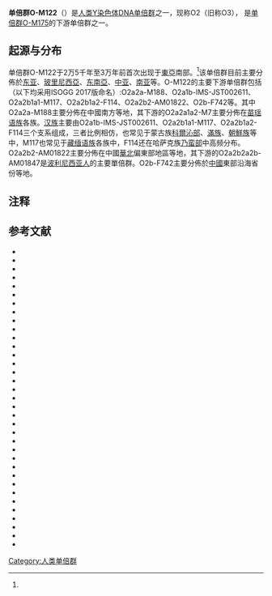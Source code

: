 {{Infobox haplogroup
|name=O-M122
|map=
|caption = 
|origin-date= 约3万年前<ref name="#1">{{harv|Shi|2009}}</ref>
|TMRCA=
|origin-place=[[東亞|東亞]]南部<ref>{{harv|GenographicProject|2005}}</ref>
|ancestor=[[单倍群O-M175|单倍群O-M175]]
|descendants=[[单倍群O-M324|单倍群O-M324]]（O2a）、[[单倍群O-F742|单倍群O-F742]]（O2b）
|mutations= M122<ref>{{harv|Krahn and FTDNA|2013}}</ref>, CTS10736, CTS10753, F36, F400, F433, F471, F633, P198
|members=
}}'''单倍群O-M122'''（{{lang-en|Haplogroup O-M122}}）是[[人类Y染色体DNA单倍群|人类Y染色体DNA单倍群]]之一，现称O2（旧称O3）， 是[[单倍群O-M175|单倍群O-M175]]的下游单倍群之一。

== 起源与分布 ==
单倍群O-M122于2万5千年至3万年前首次出现于[[東亞|東亞]]南部。<ref name="#1"/>该单倍群目前主要分佈於[[东亚|东亚]]、[[玻里尼西亞|玻里尼西亞]]、[[东南亞|东南亞]]、[[中亚|中亚]]、[[南亚|南亚]]等。O-M122的主要下游单倍群包括（以下均采用ISOGG 2017版命名）:O2a2a-M188、O2a1b-IMS-JST002611、O2a2b1a1-M117、O2a2b1a2-F114、O2a2b2-AM01822、O2b-F742等。其中O2a2a-M188主要分佈在中國南方等地，其下游的O2a2a1a2-M7主要分佈在[[苗瑶语族|苗瑶语族]]各族。[[汉族|汉族]]主要由O2a1b-IMS-JST002611、O2a2b1a1-M117、O2a2b1a2-F114三个支系组成，三者比例相仿，也常见于蒙古族[[科爾沁部|科爾沁部]]、[[滿族|滿族]]、[[朝鮮族|朝鮮族]]等中，M117也常见于[[藏缅语族|藏缅语族]]各族中，F114还在哈萨克族[[乃蛮部|乃蛮部]]中高频分布。O2a2b2-AM01822主要分佈在中國[[華北|華北]]偏東部地區等地，其下游的O2a2b2a2b-AM01847是[[波利尼西亚人|波利尼西亚人]]的主要單倍群。O2b-F742主要分佈於[[中國|中國]]東部沿海省份等地。

== 注释 ==
{{reflist}}

== 参考文献 ==
*{{cite journal|last1=Black|doi=10.1080/03014460600882561|title=Genetic ancestries in northwest Cambodia|year=2006|first1=M. L.|last2=Dufall|first2=K.|last3=Wise|first3=C.|last4=Sullivan|first4=S.|last5=Bittles|first5=A. H.|journal=Annals of Human Biology|volume=33|issue=5–6|pages=620–7|pmid=17381059}}
*{{cite journal|last1=Cai|year=2011|doi=10.1371/journal.pone.0024282|pmid=21904623|pmc=3164178|title=Human Migration through Bottlenecks from Southeast Asia into East Asia during Last Glacial Maximum Revealed by Y Chromosomes|editor1-last=O'Rourke|editor1-first=Dennis|first1=Xiaoyun|last2=Qin|first2=Zhendong|last3=Wen|first3=Bo|last4=Xu|first4=Shuhua|last5=Wang|first5=Yi|last6=Lu|first6=Yan|last7=Wei|first7=Lanhai|last8=Wang|first8=Chuanchao|last9=Li|first9=Shilin|last10=Huang|first10=X|last11=Jin|first11=L|last12=Li|first12=H|last13=Genographic|first13=Consortium|journal=PLoS ONE|volume=6|issue=8|pages=e24282|display-authors=8|bibcode=2011PLoSO...624282C}}
*{{cite journal|last1=Cordaux|doi=10.1093/molbev/msh151|title=The Northeast Indian Passageway: A Barrier or Corridor for Human Migrations?|url=https://archive.org/details/sim_molecular-biology-and-evolution_2004-08_21_8/page/1525|year=2004|first1=R.|journal=Molecular Biology and Evolution|volume=21|issue=8|pages=1525–33|pmid=15128876|last2=Weiss|first2=G|last3=Saha|first3=N|last4=Stoneking|first4=M}}
*{{cite journal|doi=10.1007/s10038-008-0250-x|title=Pinghua population as an exception of Han Chinese's coherent genetic structure|year=2008|last1=Gan|first1=Rui-Jing|last2=Pan|first2=Shang-Ling|last3=Mustavich|first3=Laura F.|last4=Qin|first4=Zhen-Dong|last5=Cai|first5=Xiao-Yun|last6=Qian|first6=Ji|last7=Liu|first7=Cheng-Wu|last8=Peng|first8=Jun-Hua|last9=Li|first9=Shi-Lin|last10=Xu|first10=Jie-Shun|last11=Jin|first11=Li|last12=Li|first12=Hui|last13=Genographic|first13=Consortium|journal=Journal of Human Genetics|volume=53|issue=4|pages=303–13|pmid=18270655|display-authors=8}}
*{{cite journal|last1=Gayden|doi=10.1086/516757|title=The Himalayas as a Directional Barrier to Gene Flow|year=2007|first1=Tenzin|last2=Cadenas|first2=Alicia M.|last3=Regueiro|first3=Maria|last4=Singh|first4=Nanda B.|last5=Zhivotovsky|first5=Lev A.|last6=Underhill|first6=Peter A.|last7=Cavalli-Sforza|first7=Luigi L.|last8=Herrera|first8=Rene J.|journal=The American Journal of Human Genetics|volume=80|issue=5|pages=884–94|pmid=17436243|pmc=1852741}}
*{{cite journal|doi=10.1007/s10038-005-0322-0|title=Dual origins of the Japanese: Common ground for hunter-gatherer and farmer Y chromosomes|year=2005|last1=Hammer|first1=Michael F.|last2=Karafet|first2=Tatiana M.|last3=Park|first3=Hwayong|last4=Omoto|first4=Keiichi|last5=Harihara|first5=Shinji|last6=Stoneking|first6=Mark|last7=Horai|first7=Satoshi|journal=Journal of Human Genetics|volume=51|pages=47–58|pmid=16328082|issue=1}}
*{{cite journal|last1=He|year=2012|doi=10.1371/journal.pone.0036437|title=Patrilineal Perspective on the Austronesian Diffusion in Mainland Southeast Asia|editor1-last=Kayser|editor1-first=Manfred|first1=Jun-Dong|last2=Peng|first2=Min-Sheng|last3=Quang|first3=Huy Ho|last4=Dang|first4=Khoa Pham|last5=Trieu|first5=An Vu|last6=Wu|first6=Shi-Fang|last7=Jin|first7=Jie-Qiong|last8=Murphy|first8=Robert W.|last9=Yao|first9=Yong-Gang|last10=Zhang|first10=Y. P.|journal=PLoS ONE|volume=7|issue=5|pages=e36437|pmid=22586471|pmc=3346718|display-authors=8|bibcode=2012PLoSO...736437H}}
*{{cite journal|last1=Hurles|doi=10.1086/430051|title=The Dual Origin of the Malagasy in Island Southeast Asia and East Africa: Evidence from Maternal and Paternal Lineages|url=https://archive.org/details/sim_american-journal-of-human-genetics_2005-05_76_5/page/894|year=2005|first1=M|last2=Sykes|first2=B|last3=Jobling|first3=M|last4=Forster|first4=P|journal=The American Journal of Human Genetics|volume=76|issue=5|pages=894–901|pmid=15793703|pmc=1199379}}
*{{cite journal|last1=Jin|doi=10.1371/journal.pone.0004210|title=The Peopling of Korea Revealed by Analyses of Mitochondrial DNA and Y-Chromosomal Markers|year=2009|editor1-last=Batzer|editor1-first=Mark A|first1=Han-Jun|last2=Tyler-Smith|first2=Chris|last3=Kim|first3=Wook|journal=PLoS ONE|volume=4|pages=e4210|pmid=19148289|issue=1|pmc=2615218|bibcode=2009PLoSO...4.4210J}}
*{{cite journal|last1=Jing|doi=10.1016/S0379-4172(06)60143-1|title=Y-chromosome Genotyping and Genetic Structure of Zhuang Populations|year=2006|first1=Chen|last2=Hui|first2=LI|last3=Zhen-Dong|first3=QIN|last4=Wen-Hong|first4=LIU|last5=Wei-Xiong|first5=LIN|last6=Rui-Xing|first6=YIN|last7=Li|first7=JIN|last8=Shang-Ling|first8=PAN|journal=Acta Genetica Sinica|volume=33|issue=12|pages=1060–72|pmid=17185165}}
*{{cite journal|last1=Karafet|doi=10.1086/323299|title=Paternal Population History of East Asia: Sources, Patterns, and Microevolutionary Processes|url=https://archive.org/details/sim_american-journal-of-human-genetics_2001-09_69_3/page/615|year=2001|first1=Tatiana|last2=Xu|first2=Liping|last3=Du|first3=Ruofu|last4=Wang|first4=William|last5=Feng|first5=Shi|last6=Wells|first6=R.S.|last7=Redd|first7=Alan J.|last8=Zegura|first8=Stephen L.|last9=Hammer|first9=Michael F.|journal=The American Journal of Human Genetics|volume=69|issue=3|pages=615–28|pmid=11481588|pmc=1235490}}
*{{cite journal|last1=Karafet|doi=10.1353/hub.2005.0030|title=Balinese Y-Chromosome Perspective on the Peopling of Indonesia: Genetic Contributions from Pre-Neolithic Hunter-Gatherers, Austronesian Farmers, and Indian Traders|url=https://archive.org/details/sim_human-biology_2005-02_77_1/page/93|year=2005|first1=Tatiana M.|last2=Lansing|first2=J. S.|last3=Redd|first3=Alan J.|last4=Watkins|first4=Joseph C.|last5=Surata|first5=S. P. K.|last6=Arthawiguna|first6=W. A.|last7=Mayer|first7=Laura|last8=Bamshad|first8=Michael|last9=Jorde|first9=Lynn B.|last10=Hammer|first10=Michael F.|last11=Hammer|first11=M. F.|journal=Human Biology|volume=77|pages=93–114|pmid=16114819|issue=1|display-authors=8}}
*{{cite journal|last1=Katoh|doi=10.1016/j.gene.2004.10.023|title=Genetic features of Mongolian ethnic groups revealed by Y-chromosomal analysis|year=2005|first1=Toru|last2=Munkhbat|first2=Batmunkh|last3=Tounai|first3=Kenichi|last4=Mano|first4=Shuhei|last5=Ando|first5=Harue|last6=Oyungerel|first6=Ganjuur|last7=Chae|first7=Gue-Tae|last8=Han|first8=Huun|last9=Jia|first9=Guan-Jun|last10=Tokunaga|first10=Katsushi|last11=Munkhtuvshin|first11=Namid|last12=Tamiya|first12=Gen|last13=Inoko|first13=Hidetoshi|journal=Gene|volume=346|pages=63–70|pmid=15716011}}
*{{cite journal|last1=Kayser|doi=10.1093/molbev/msl093|title=Melanesian and Asian Origins of Polynesians: MtDNA and Y Chromosome Gradients Across the Pacific|url=https://archive.org/details/sim_molecular-biology-and-evolution_2006-11_23_11/page/2234|year=2006|first1=M.|journal=Molecular Biology and Evolution|volume=23|issue=11|pages=2234–44|pmid=16923821|last2=Brauer|first2=S|last3=Cordaux|first3=R|last4=Casto|first4=A|last5=Lao|first5=O|last6=Zhivotovsky|first6=LA|last7=Moyse-Faurie|first7=C|last8=Rutledge|first8=RB|last9=Schiefenhoevel|first9=W|last10=Gil|first10=D|last11=Lin|first11=A. A.|last12=Underhill|first12=P. A.|last13=Oefner|first13=P. J.|last14=Trent|first14=R. J.|last15=Stoneking|first15=M|display-authors=8}}
*{{cite journal|last1=Kharkov|doi=10.1134/S1022795407050110|title=Gene pool differences between Northern and Southern Altaians inferred from the data on Y-chromosomal haplogroups|year=2007|first1=V. N.|last2=Stepanov|first2=V. A.|last3=Medvedeva|first3=O. F.|last4=Spiridonova|first4=M. G.|last5=Voevoda|first5=M. I.|last6=Tadinova|first6=V. N.|last7=Puzyrev|first7=V. P.|journal=Russian Journal of Genetics|volume=43|issue=5|pages=551–562}}
*{{cite journal|last1=Kim|doi=10.1371/journal.pone.0000172|title=Lack of Association between Y-Chromosomal Haplogroups and Prostate Cancer in the Korean Population|year=2007|editor1-last=Blagosklonny|editor1-first=Mikhail|first1=Wook|last2=Yoo|first2=Tag-Keun|last3=Kim|first3=Sung-Joo|last4=Shin|first4=Dong-Jik|last5=Tyler-Smith|first5=Chris|last6=Jin|first6=Han-Jun|last7=Kwak|first7=Kyoung-Don|last8=Kim|first8=Eun-Tak|last9=Bae|first9=Yoon-Sun|journal=PLoS ONE|volume=2|pages=e172|pmid=17245448|issue=1|pmc=1766463|bibcode=2007PLoSO...2..172K}}
*{{cite journal|last1=Kumar|doi=10.1186/1471-2148-7-47|title=Y-chromosome evidence suggests a common paternal heritage of Austro-Asiatic populations|year=2007|first1=Vikrant|last2=Reddy|first2=Arimanda NS|last3=Babu|first3=Jagedeesh P|last4=Rao|first4=Tipirisetti N|last5=Langstieh|first5=Banrida T|last6=Thangaraj|first6=Kumarasamy|last7=Reddy|first7=Alla G|last8=Singh|first8=Lalji|last9=Reddy|first9=Battini M|journal=BMC Evolutionary Biology|volume=7|pages=47|pmid=17389048|pmc=1851701|issue=1}}
*{{cite journal|last1=Li|doi=10.1186/1471-2148-8-146|title=Paternal genetic affinity between western Austronesians and Daic populations|year=2008|first1=Hui|last2=Wen|first2=Bo|last3=Chen|first3=Shu-Juo|last4=Su|first4=Bing|last5=Pramoonjago|first5=Patcharin|last6=Liu|first6=Yangfan|last7=Pan|first7=Shangling|last8=Qin|first8=Zhendong|last9=Liu|first9=Wenhong|last10=Cheng|first10=Xu|last11=Yang|first11=Ningning|last12=Li|first12=Xin|last13=Tran|first13=Dinhbinh|last14=Lu|first14=Daru|last15=Hsu|first15=Mu-Tsu|last16=Deka|first16=Ranjan|last17=Marzuki|first17=Sangkot|last18=Tan|first18=Chia-Chen|last19=Jin|first19=Li|journal=BMC Evolutionary Biology|volume=8|pages=146|pmid=18482451|pmc=2408594|issue=1}}
*{{cite journal|last1=Nonaka|doi=10.1111/j.1469-1809.2006.00343.x|title=Y-chromosomal Binary Haplogroups in the Japanese Population and their Relationship to 16 Y-STR Polymorphisms|year=2007|first1=I.|last2=Minaguchi|first2=K.|last3=Takezaki|first3=N.|journal=Annals of Human Genetics|volume=71|issue=4|pages=480–95|pmid=17274803}}
*{{cite journal|last1=Reddy|doi=10.1371/journal.pone.0001141|title=Austro-Asiatic Tribes of Northeast India Provide Hitherto Missing Genetic Link between South and Southeast Asia|year=2007|editor1-last=Awadalla|editor1-first=Philip|first1=B. Mohan|last2=Langstieh|first2=B. T.|last3=Kumar|first3=Vikrant|last4=Nagaraja|first4=T.|last5=Reddy|first5=A. N. S.|last6=Meka|first6=Aruna|last7=Reddy|first7=A. G.|last8=Thangaraj|first8=K.|last9=Singh|first9=Lalji|journal=PLoS ONE|volume=2|issue=11|pages=e1141|pmid=17989774|pmc=2065843|bibcode=2007PLoSO...2.1141R}}
*{{cite journal|last1=Shi|doi=10.1186/1471-2148-9-154|title=Mitochondrial and Y-chromosome diversity of the Tharus (Nepal): A reservoir of genetic variation|year=2009|first1=Simona|last2=Pala|first2=Maria|last3=Battaglia|first3=Vincenza|last4=Maranta|first4=Ramona|last5=Achilli|first5=Alessandro|last6=Modiano|first6=Guido|last7=Torroni|first7=Antonio|last8=Semino|first8=Ornella|last9=Santachiara-Benerecetti|first9=Silvana A|journal=BMC Evolutionary Biology|volume=9|pages=154|pmid=19573232|pmc=2720951|issue=1}}
*{{cite journal|last1=Su|doi=10.1073/pnas.97.15.8225|quote=*H6 (=O-M122(xO-M7, O-M134)) in 18/73=24.7% *H8 (=O-M134) in 2/73=2.7% for a total of 20/73=27.4% O-M122 in a pool of seven samples from Micronesia. *13/40=32.5% O-M122(xM7,M134) in a pool of three samples from Polynesia. *9/27=33.3% H6 (=O-M122(xM7,M134)) *6/27=22.2% H8 (=O-M134) for a total of 15/27=55.6% O-M122 in "Malay" sample *2/19=10.5% H6 (=O-M122(xM7,M134)) in "[[Kota_Kinabalu|Kota Kinabalu]]" sample.|title=Polynesian origins: Insights from the Y chromosome|year=2000|first1=B.|last2=Jin|first2=L.|last3=Underhill|first3=P.|last4=Martinson|first4=J.|last5=Saha|first5=N.|last6=McGarvey|first6=S. T.|last7=Shriver|first7=M. D.|last8=Chu|first8=J.|last9=Oefner|first9=P.|last10=Chakraborty|first10=R.|last11=Deka|first11=R.|journal=Proceedings of the National Academy of Sciences|volume=97|issue=15|pages=8225–8228|display-authors=8|bibcode=2000PNAS...97.8225S}}
*{{cite journal|last1=Su|doi=10.1086/302680|title=Y-Chromosome Evidence for a Northward Migration of Modern Humans into Eastern Asia during the Last Ice Age|url=https://archive.org/details/sim_american-journal-of-human-genetics_1999-12_65_6/page/1718|year=1999|first1=Bing|last2=Xiao|first2=Junhua|last3=Underhill|first3=Peter|last4=Deka|first4=Ranjan|last5=Zhang|first5=Weiling|last6=Akey|first6=Joshua|last7=Huang|first7=Wei|last8=Shen|first8=Di|last9=Lu|first9=Daru|last10=Luo|first10=Jingchun|last11=Chu|first11=Jiayou|last12=Tan|first12=Jiazhen|last13=Shen|first13=Peidong|last14=Davis|first14=Ron|last15=Cavalli-Sforza|first15=Luca|last16=Chakraborty|first16=Ranajit|last17=Xiong|first17=Momiao|last18=Du|first18=Ruofu|last19=Oefner|first19=Peter|last20=Chen|first20=Zhu|last21=Jin|first21=Li|journal=The American Journal of Human Genetics|volume=65|issue=6|pages=1718–24|pmid=10577926|pmc=1288383|display-authors=8}}
*{{cite journal|last1=Tajima|doi=10.1007/s10038-004-0131-x|title=Genetic origins of the Ainu inferred from combined DNA analyses of maternal and paternal lineages|year=2004|first1=Atsushi|last2=Hayami|first2=Masanori|last3=Tokunaga|first3=Katsushi|last4=Juji|first4=Takeo|last5=Matsuo|first5=Masafumi|last6=Marzuki|first6=Sangkot|last7=Omoto|first7=Keiichi|last8=Horai|first8=Satoshi|journal=Journal of Human Genetics|volume=49|issue=4|pages=187–93|pmid=14997363}}
*{{cite journal |title=The origins and genetic structure of three co-resident Chinese Muslim populations: the Salar, Bo'an and Dongxiang |date=August 1, 2003 |publisher=Springer-Verlag |issn=0340-6717 |doi=10.1007/s00439-003-0948-y |issue=3 |volume=113 |pages=244–52 |journal=Human Genetics |first1=Wei |last1=Wang |first2=Cheryl |last2=Wise |first3=Tom |last3=Baric |first4=Michael L. |last4=Black |first5=Alan H. |last5=Bittles |pmid=12759817}}
*{{cite journal|last1=Wells|doi=10.1073/pnas.171305098|title=The Eurasian Heartland: A continental perspective on Y-chromosome diversity|year=2001|first1=R. S.|last2=Yuldasheva|first2=N.|last3=Ruzibakiev|first3=R.|last4=Underhill|first4=P. A.|last5=Evseeva|first5=I.|last6=Blue-Smith|first6=J.|last7=Jin|first7=L.|last8=Su|first8=B.|last9=Pitchappan|first9=R.|last10=Shanmugalakshmi|first10=S.|last11=Balakrishnan|first11=K.|last12=Read|first12=M.|last13=Pearson|first13=N. M.|last14=Zerjal|first14=T.|last15=Webster|first15=M. T.|last16=Zholoshvili|first16=I.|last17=Jamarjashvili|first17=E.|last18=Gambarov|first18=S.|last19=Nikbin|first19=B.|last20=Dostiev|first20=A.|last21=Aknazarov|first21=O.|last22=Zalloua|first22=P.|last23=Tsoy|first23=I.|last24=Kitaev|first24=M.|last25=Mirrakhimov|first25=M.|last26=Chariev|first26=A.|last27=Bodmer|first27=W. F.|journal=Proceedings of the National Academy of Sciences|volume=98|issue=18|pages=10244–9|pmid=11526236|pmc=56946|display-authors=8|bibcode=2001PNAS...9810244W}}
*{{cite journal|last1=Wen|doi=10.1038/nature02878|title=Genetic evidence supports demic diffusion of Han culture|year=2004|first1=Bo|last2=Li|first2=Hui|last3=Lu|first3=Daru|last4=Song|first4=Xiufeng|last5=Zhang|first5=Feng|last6=He|first6=Yungang|last7=Li|first7=Feng|last8=Gao|first8=Yang|last9=Mao|first9=Xianyun|last10=Zhang|first10=Liang|last11=Qian|first11=Ji|last12=Tan|first12=Jingze|last13=Jin|first13=Jianzhong|last14=Huang|first14=Wei|last15=Deka|first15=Ranjan|last16=Su|first16=Bing|last17=Chakraborty|first17=Ranajit|last18=Jin|first18=Li|journal=Nature|volume=431|issue=7006|pages=302–5|pmid=15372031|display-authors=8|bibcode=2004Natur.431..302W}}
*{{cite journal|last1=Wen|doi=10.1086/386292|title=Analyses of Genetic Structure of Tibeto-Burman Populations Reveals Sex-Biased Admixture in Southern Tibeto-Burmans|url=https://archive.org/details/sim_american-journal-of-human-genetics_2004-05_74_5/page/856|year=2004|first1=Bo|last2=Xie|first2=Xuanhua|last3=Gao|first3=Song|last4=Li|first4=Hui|last5=Shi|first5=Hong|last6=Song|first6=Xiufeng|last7=Qian|first7=Tingzhi|last8=Xiao|first8=Chunjie|last9=Jin|first9=Jianzhong|last10=Su|first10=Bing|last11=Lu|first11=Daru|last12=Chakraborty|first12=Ranajit|last13=Jin|first13=Li|journal=The American Journal of Human Genetics|volume=74|issue=5|pages=856–865|display-authors=8|pmid=15042512|pmc=1181980}}
*{{cite journal|last1=Wen|doi=10.1360/02yc0207|title=The origin of Mosuo people as revealed by mtDNA and Y chromosome variation|year=2004|first1=Bo|journal=Science China Life Sciences|volume=47|pages=1–10|pmid=15382670|last2=Hong|first2=S|last3=Ling|first3=R|last4=Huifeng|first4=X|last5=Kaiyuan|first5=L|last6=Wenyi|first6=Z|last7=Bing|first7=S|last8=Shiheng|first8=S|last9=Li|first9=J|last10=Chunjie|first10=X|issue=1|display-authors=8}}
*{{cite journal|last1=Xie|first1=Xuan-Hua|title=Genetic Structure of Tujia as Revealed by Y Chromosomes|url=http://en.cnki.com.cn/Article_en/CJFDTOTAL-YCXB200410000.htm|journal=|access-date=2017-04-07|archive-date=2019-07-19|archive-url=https://web.archive.org/web/20190719213541/http://en.cnki.com.cn/Article_en/CJFDTOTAL-YCXB200410000.htm}}
*{{cite journal|last1=Xue|year=2005|doi=10.1534/genetics.105.054270|title=Male Demography in East Asia: A North-South Contrast in Human Population Expansion Times|first1=Y.|journal=Genetics|volume=172|issue=4|pages=2431–9|pmid=16489223|last2=Zerjal|first2=T|last3=Bao|first3=W|last4=Zhu|first4=S|last5=Shu|first5=Q|last6=Xu|first6=J|last7=Du|first7=R|last8=Fu|first8=S|last9=Li|first9=P|last10=Hurles|first10=M. E.|last11=Yang|first11=H|last12=Tyler-Smith|first12=C|pmc=1456369|display-authors=8}}
*{{cite journal|last1=Yang|doi=10.1080/03014460400027557|title=The distribution of Y chromosome haplogroups in the nationalities from Yunnan Province of China|year=2005|first1=Zhili|last2=Dong|first2=Yongli|last3=Gao|first3=Lu|last4=Cheng|first4=Baowen|last5=Yang|first5=Jie|last6=Zeng|first6=Weimin|last7=Lu|first7=Jing|last8=Su|first8=Yanhua|last9=Xiao|first9=Chunjie|journal=Annals of Human Biology|volume=32|pages=80–7|pmid=15788357|issue=1}}
*{{cite journal|last1=Zhou|doi=10.1080/03014460801922927|title=Origin and evolution of two Yugur sub-clans in Northwest China: A case study in paternal genetic landscape|year=2008|first1=Ruixia|last2=Yang|first2=Daqun|last3=Zhang|first3=Hua|last4=Yu|first4=Weiping|last5=An|first5=Lizhe|last6=Wang|first6=Xilong|last7=Li|first7=Hong|last8=Xu|first8=Jiujin|last9=Xie|first9=Xiaodong|journal=Annals of Human Biology|volume=35|issue=2|pages=198–211|pmid=18428013}}
* {{cite web |last1=Genographic Project |last2=Wells |first1=R. Spencer |title=The Genographic Project - Atlas of the Human Journey |url=https://genographic.nationalgeographic.com/genographic/lan/en/atlas.html |deadurl=yes |archiveurl=https://web.archive.org/web/20110205224742/https://genographic.nationalgeographic.com/genographic/lan/en/atlas.html |archivedate=2011-02-05 |accessdate=2017-04-07 }}
* {{cite web |last1=Krahn |last2=FTDNA |year=2003 |ref={{harvid|Krahn_and_FTDNA|2013}} |title=Genomic Research Center Draft Tree (AKA Y-TRee) |url=http://ytree.ftdna.com/index.php?name=Draft&parent=root |deadurl=yes |archiveurl=https://web.archive.org/web/20150815071342/http://ytree.ftdna.com/index.php?name=Draft |archivedate=2015-08-15 |accessdate=2017-04-07 }}

[[Category:人类单倍群|Category:人类单倍群]]